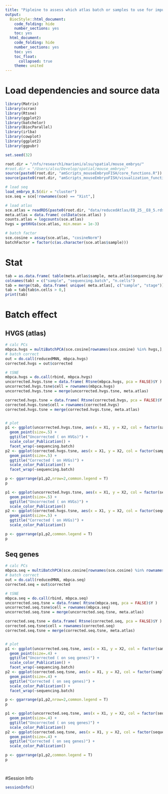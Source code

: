 ```yaml
---
title: "Pipleine to assess which atlas batch or samples to use for imputation."
output:
  BiocStyle::html_document:
    code_folding: hide
    number_sections: yes
    toc: yes  
  html_document:
    code_folding: hide
    number_sections: yes
    toc: yes
    toc_float:
      collapsed: true
    theme: united
---
```



# Load dependencies and source data

```r

library(Matrix)
library(scran)
library(Rtsne)
library(ggplot2)
library(batchelor)
library(BiocParallel)
library(irlba)
library(cowplot)
library(ggplot2)
library(ggpubr)

set.seed(32)

root.dir = "/nfs/research1/marioni/alsu/spatial/mouse_embryo/"
#root.dir = "/Users/alsu/Develop/spatial/mouse_embryo/"
source(paste0(root.dir, "amScripts_mouseEmbryoFISH/core_functions.R"))
source(paste0(root.dir, "amScripts_mouseEmbryoFISH/visualization_functions.R"))

# load seq
load_embryo_8.5(dir = "cluster")
sce.seq = sce[!rownames(sce) == "Xist",]

# load atlas
sce.atlas = readRDS(paste0(root.dir, "data/reducedAtlas/E8_25__E8_5.rds"))
meta.atlas = data.frame( colData(sce.atlas) )
counts.atlas = logcounts(sce.atlas)
hvgs = getHVGs(sce.atlas, min.mean = 1e-3)

# batch factor
sce.cosine = assay(sce.atlas, "cosineNorm")
batchFactor = factor(c(as.character(sce.atlas$sample)))


```

# Stat

```r

tab = as.data.frame( table(meta.atlas$sample, meta.atlas$sequencing.batch) )
colnames(tab) = c("sample", "sequencing.batch", "n.cells")
tab = merge(tab, data.frame( unique( meta.atlas[, c("sample", "stage")]) ), all.x = T, all.y = F)
tab = tab[tab$n.cells > 0,]
print(tab)


```

# Batch effect

## HVGS (atlas)

```r

# calc PCs
mbpca.hvgs = multiBatchPCA(sce.cosine[rownames(sce.cosine) %in% hvgs,], batch = batchFactor, d = 50)
# batch correct
out = do.call(reducedMNN, mbpca.hvgs)
corrected.hvgs = out$corrected

# tSNE
mbpca.hvgs = do.call(rbind, mbpca.hvgs)
uncorrected.hvgs.tsne = data.frame( Rtsne(mbpca.hvgs, pca = FALSE)$Y )
uncorrected.hvgs.tsne$cell = rownames(mbpca.hvgs)
uncorrected.hvgs.tsne = merge(uncorrected.hvgs.tsne, meta.atlas)

corrected.hvgs.tsne = data.frame( Rtsne(corrected.hvgs, pca = FALSE)$Y )
corrected.hvgs.tsne$cell = rownames(corrected.hvgs)
corrected.hvgs.tsne = merge(corrected.hvgs.tsne, meta.atlas)


# plot
p1 <- ggplot(uncorrected.hvgs.tsne, aes(x = X1, y = X2, col = factor(sample) )) + 
  geom_point(size=.5) + 
  ggtitle("Uncorrected ( on HVGs)") + 
  scale_color_Publication() + 
  facet_wrap(~sequencing.batch)
p2 <- ggplot(corrected.hvgs.tsne, aes(x = X1, y = X2, col = factor(sample) )) + 
  geom_point(size=.5) + 
  ggtitle("Corrected ( on HVGs)") +
  scale_color_Publication() + 
  facet_wrap(~sequencing.batch)

p <- ggarrange(p1,p2,nrow=2,common.legend = T)
p

p1 <- ggplot(uncorrected.hvgs.tsne, aes(x = X1, y = X2, col = factor(sequencing.batch) )) + 
  geom_point(size=.5) + 
  ggtitle("Uncorrected ( on HVGs)") + 
  scale_color_Publication()
p2 <- ggplot(corrected.hvgs.tsne, aes(x = X1, y = X2, col = factor(sequencing.batch) )) + 
  geom_point(size=.5) + 
  ggtitle("Corrected ( on HVGs)") +
  scale_color_Publication()

p <- ggarrange(p1,p2,common.legend = T)
p


```

## Seq genes

```r


# calc PCs
mbpca.seq = multiBatchPCA(sce.cosine[rownames(sce.cosine) %in% rownames(sce.seq),], batch = batchFactor, d = 50)
# batch correct
out = do.call(reducedMNN, mbpca.seq)
corrected.seq = out$corrected

# tSNE
mbpca.seq = do.call(rbind, mbpca.seq)
uncorrected.seq.tsne = data.frame( Rtsne(mbpca.seq, pca = FALSE)$Y )
uncorrected.seq.tsne$cell = rownames(mbpca.seq)
uncorrected.seq.tsne = merge(uncorrected.seq.tsne, meta.atlas)

corrected.seq.tsne = data.frame( Rtsne(corrected.seq, pca = FALSE)$Y )
corrected.seq.tsne$cell = rownames(corrected.seq)
corrected.seq.tsne = merge(corrected.seq.tsne, meta.atlas)


# plot
p1 <- ggplot(uncorrected.seq.tsne, aes(x = X1, y = X2, col = factor(sample) )) + 
  geom_point(size=.4) + 
  ggtitle("Uncorrected ( on seq genes)") + 
  scale_color_Publication() + 
  facet_wrap(~sequencing.batch)
p2 <- ggplot(corrected.seq.tsne, aes(x = X1, y = X2, col = factor(sample) )) + 
  geom_point(size=.4) + 
  ggtitle("Corrected ( on seq genes)") +
  scale_color_Publication() + 
  facet_wrap(~sequencing.batch)

p <- ggarrange(p1,p2,nrow=2,common.legend = T)
p

p1 <- ggplot(uncorrected.seq.tsne, aes(x = X1, y = X2, col = factor(sequencing.batch) )) + 
  geom_point(size=.4) + 
  ggtitle("Uncorrected ( on seq genes)") + 
  scale_color_Publication()
p2 <- ggplot(corrected.seq.tsne, aes(x = X1, y = X2, col = factor(sequencing.batch) )) + 
  geom_point(size=.4) + 
  ggtitle("Corrected ( on seq genes)") +
  scale_color_Publication()

p <- ggarrange(p1,p2,common.legend = T)
p




```
<!-- # Which sample/batch is good for CT representation -->

<!-- ```{r sample-or-batch-CT-representation, fig.cap="Which samples are good for CT representation.", fig.height=10, fig.wide=TRUE, warning=FALSE} -->

<!-- tab = table(meta.seq.CT$celltype_mapped) -->
<!-- print(tab) -->
<!-- rare.CTs = names(tab)[tab < 100] -->

<!-- tab.atlas = data.frame(table( meta.atlas$sample, meta.atlas$celltype) ) -->
<!-- tab.atlas = tab.atlas[tab.atlas$Var2 %in% rare.CTs,] -->


<!-- tab.atlas = data.frame(table( meta.atlas$sequencing.batch, meta.atlas$celltype) ) -->
<!-- print(tab.atlas) -->



<!-- ``` -->

#Session Info

```r
sessionInfo()
```
